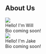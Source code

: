 
## About Us

<div class="float-container">
<div class="float-child">
    <img class="bioImage" src="will.jpeg" />
    <br />
    Hello! I'm Will
    <br />
    Bio coming soon!
</div>

<div class="float-child">
    <img class="bioImage" src="jake.jpeg" />
    <br />
    Hello! I'm Jake
    <br />
    Bio coming soon!
</div>
</div>